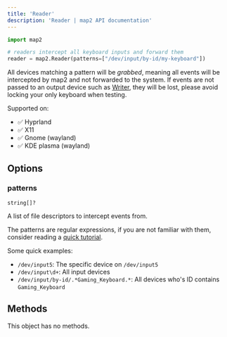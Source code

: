 ```yaml
---
title: 'Reader'
description: 'Reader | map2 API documentation'
---
```



```python
import map2

# readers intercept all keyboard inputs and forward them
reader = map2.Reader(patterns=["/dev/input/by-id/my-keyboard"])
```



All devices matching a pattern will be *grabbed*, meaning all events will be intercepted by map2
and not forwarded to the system. If events are not passed to an output device such as [Writer](/map2/en/api/writer),
they will be lost, please avoid locking your only keyboard when testing.


Supported on:
- ✅ Hyprland
- ✅ X11
- ✅ Gnome (wayland)
- ✅ KDE plasma (wayland)


## Options


### patterns

```
string[]?
```

A list of file descriptors to intercept events from.

The patterns are regular expressions, if you are not familiar with them, consider reading a
[quick tutorial](https://www.regular-expressions.info/quickstart.html).

Some quick examples:

- `/dev/input5`: The specific device on `/dev/input5`
- `/dev/input\d+`: All input devices
- `/dev/input/by-id/.*Gaming_Keyboard.*`: All devices who's ID contains `Gaming_Keyboard`



## Methods

This object has no methods.
